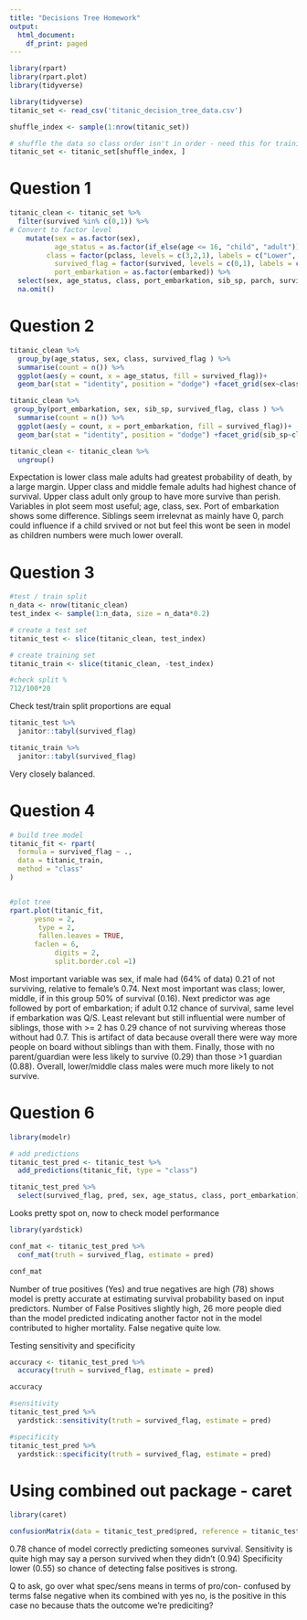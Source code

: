 ```yaml
---
title: "Decisions Tree Homework"
output:
  html_document:
    df_print: paged
---
```


```r
library(rpart)
library(rpart.plot)
library(tidyverse)

library(tidyverse)
titanic_set <- read_csv('titanic_decision_tree_data.csv')

shuffle_index <- sample(1:nrow(titanic_set))

# shuffle the data so class order isn't in order - need this for training/testing split later on 
titanic_set <- titanic_set[shuffle_index, ]
```

# Question 1

```r
titanic_clean <- titanic_set %>%
  filter(survived %in% c(0,1)) %>%
# Convert to factor level
    mutate(sex = as.factor(sex), 
           age_status = as.factor(if_else(age <= 16, "child", "adult")),
         class = factor(pclass, levels = c(3,2,1), labels = c("Lower", "Middle", "Upper")), 
           survived_flag = factor(survived, levels = c(0,1), labels = c("No", "Yes")), 
           port_embarkation = as.factor(embarked)) %>%
  select(sex, age_status, class, port_embarkation, sib_sp, parch, survived_flag) %>%
  na.omit()
```


# Question 2

```r
titanic_clean %>% 
  group_by(age_status, sex, class, survived_flag ) %>% 
  summarise(count = n()) %>% 
  ggplot(aes(y = count, x = age_status, fill = survived_flag))+
  geom_bar(stat = "identity", position = "dodge") +facet_grid(sex~class)
```

```r
titanic_clean %>%
 group_by(port_embarkation, sex, sib_sp, survived_flag, class ) %>% 
  summarise(count = n()) %>% 
  ggplot(aes(y = count, x = port_embarkation, fill = survived_flag))+
  geom_bar(stat = "identity", position = "dodge") +facet_grid(sib_sp~class)
```

```r
titanic_clean <- titanic_clean %>% 
  ungroup()
```



Expectation is lower class male adults had greatest probability of death, by a large margin. Upper class and middle female adults had highest chance of survival. Upper class adult only group to have more survive than perish. Variables in plot seem most useful; age, class, sex. Port of embarkation shows some difference. Siblings seem irrelevnat as mainly have 0, parch could influence if a child srvived or not but feel this wont be seen in model as children numbers were much lower overall. 

# Question 3 

```r
#test / train split
n_data <- nrow(titanic_clean)
test_index <- sample(1:n_data, size = n_data*0.2)

# create a test set
titanic_test <- slice(titanic_clean, test_index)

# create training set
titanic_train <- slice(titanic_clean, -test_index)

#check split %
712/100*20
```
Check test/train split proportions are equal
```r
titanic_test %>% 
  janitor::tabyl(survived_flag)
```
```r
titanic_train %>% 
  janitor::tabyl(survived_flag)
```
Very closely balanced. 

# Question 4 

```r
# build tree model
titanic_fit <- rpart(
  formula = survived_flag ~ .,
  data = titanic_train,
  method = "class"
)


#plot tree
rpart.plot(titanic_fit,
      yesno = 2, 
       type = 2, 
       fallen.leaves = TRUE,
      faclen = 6,
           digits = 2, 
           split.border.col =1)


```

Most important variable was sex, if male had (64% of data) 0.21 of not surviving, relative to female's 0.74. Next most important was class; lower, middle, if in this group 50% of survival (0.16). Next predictor was age followed by port of embarkation; if adult 0.12 chance of survival, same level if embarkation was Q/S. Least relevant but still influential were number of siblings, those with >= 2 has 0.29 chance of not surviving whereas those without had 0.7. This is artifact of data because overall there were way more people on board without siblings than with them. Finally, those with no parent/guardian were less likely to survive (0.29) than those >1 guardian (0.88). Overall, lower/middle class males were much more likely to not survive. 

# Question 6

```r
library(modelr)
```
```r
# add predictions
titanic_test_pred <- titanic_test %>% 
  add_predictions(titanic_fit, type = "class")
```

```r
titanic_test_pred %>% 
  select(survived_flag, pred, sex, age_status, class, port_embarkation)
```
Looks pretty spot on, now to check model performance

```r
library(yardstick)

conf_mat <- titanic_test_pred %>% 
  conf_mat(truth = survived_flag, estimate = pred)

conf_mat

```


Number of true positives (Yes) and true negatives are high (78) shows model is pretty accurate at estimating survival probability based on input predictors. Number of False Positives slightly high, 26 more people died than the model predicted indicating another factor not in the model contributed to higher mortality. False negative quite low. 


Testing sensitivity and specificity
```r
accuracy <- titanic_test_pred %>% 
  accuracy(truth = survived_flag, estimate = pred)

accuracy
```




```r
#sensitivity 
titanic_test_pred %>%
  yardstick::sensitivity(truth = survived_flag, estimate = pred)
```

```r
#specificity 
titanic_test_pred %>%
  yardstick::specificity(truth = survived_flag, estimate = pred)
```
# Using combined out package - caret
```r
library(caret)

confusionMatrix(data = titanic_test_pred$pred, reference = titanic_test_pred$survived_flag)

```
0.78 chance of model correctly predicting someones survival. Sensitivity is quite high may say a person survived when they didn't (0.94) Specificity lower (0.55) so chance of detecting false positives is strong. 


Q to ask, go over what spec/sens means in terms of pro/con- confused by terms false negative when its combined with yes no, is the positive in this case no because thats the outcome we're prediciting?
